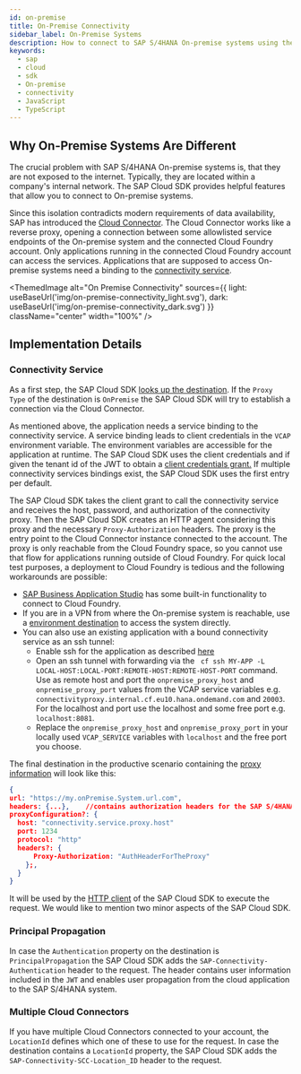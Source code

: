 ```yaml
---
id: on-premise
title: On-Premise Connectivity
sidebar_label: On-Premise Systems
description: How to connect to SAP S/4HANA On-premise systems using the SAP Cloud SDK
keywords:
  - sap
  - cloud
  - sdk
  - On-premise
  - connectivity
  - JavaScript
  - TypeScript
---
```



## Why On-Premise Systems Are Different

The crucial problem with SAP S/4HANA On-premise systems is, that they are not exposed to the internet.
Typically, they are located within a company's internal network.
The SAP Cloud SDK provides helpful features that allow you to connect to On-premise systems.

Since this isolation contradicts modern requirements of data availability, SAP has introduced the [Cloud Connector](https://help.sap.com/viewer/cca91383641e40ffbe03bdc78f00f681/Cloud/en-US/e6c7616abb5710148cfcf3e75d96d596.html?q=cloud%20connector).
The Cloud Connector works like a reverse proxy, opening a connection between some allowlisted service endpoints of the On-premise system and the connected Cloud Foundry account.
Only applications running in the connected Cloud Foundry account can access the services.
Applications that are supposed to access On-premise systems need a binding to the [connectivity service](https://www.cloudfoundry.org/the-foundry/sap-cloud-platform-service-connectivity/).

<!-- vale off -->

<ThemedImage
  alt="On Premise Connectivity"
  sources={{
    light: useBaseUrl('img/on-premise-connectivity_light.svg'),
    dark: useBaseUrl('img/on-premise-connectivity_dark.svg')
  }}
  className="center"
  width="100%"
/>

<!-- vale on -->

## Implementation Details

### Connectivity Service

As a first step, the SAP Cloud SDK [looks up the destination](./destination.mdx).
If the `Proxy Type` of the destination is `OnPremise` the SAP Cloud SDK will try to establish a connection via the Cloud Connector.

As mentioned above, the application needs a service binding to the connectivity service.
A service binding leads to client credentials in the `VCAP` environment variable.
The environment variables are accessible for the application at runtime.
The SAP Cloud SDK uses the client credentials and if given the tenant id of the JWT to obtain a [client credentials grant.](https://help.sap.com/viewer/8d8be6a74e4e49589a546c02ee193741/latest/en-US/f1eff1dd7907469491989b3a36e6a7c6.html)
If multiple connectivity services bindings exist, the SAP Cloud SDK uses the first entry per default.

The SAP Cloud SDK takes the client grant to call the connectivity service and receives the host, password, and authorization of the connectivity proxy.
Then the SAP Cloud SDK creates an HTTP agent considering this proxy and the necessary `Proxy-Authorization` headers.
The proxy is the entry point to the Cloud Connector instance connected to the account.
The proxy is only reachable from the Cloud Foundry space, so you cannot use that flow for applications running outside of Cloud Foundry.
For quick local test purposes, a deployment to Cloud Foundry is tedious and the following workarounds are possible:

- [SAP Business Application Studio](../../guides/bas-external-system.mdx) has some built-in functionality to connect to Cloud Foundry.
- If you are in a VPN from where the On-premise system is reachable, use a [environment destination](./destination.mdx) to access the system directly.
- You can also use an existing application with a bound connectivity service as an ssh tunnel:
  - Enable ssh for the application as described [here](https://docs.cloudfoundry.org/devguide/deploy-apps/ssh-apps.html)
  - Open an ssh tunnel with forwarding via the ` cf ssh MY-APP -L LOCAL-HOST:LOCAL-PORT:REMOTE-HOST:REMOTE-HOST-PORT` command.
    Use as remote host and port the `onpremise_proxy_host` and `onpremise_proxy_port` values from the VCAP service variables e.g. `connectivityproxy.internal.cf.eu10.hana.ondemand.com` and `20003`.
    For the localhost and port use the localhost and some free port e.g. `localhost:8081`.
  - Replace the `onpremise_proxy_host` and `onpremise_proxy_port` in your locally used `VCAP_SERVICE` variables with `localhost` and the free port you choose.

The final destination in the productive scenario containing the [proxy information](./proxy.mdx) will look like this:

```JSON
{
url: "https://my.onPremise.System.url.com",
headers: {...},    //contains authorization headers for the SAP S/4HANA system
proxyConfiguration?: {
  host: "connectivity.service.proxy.host"
  port: 1234
  protocol: "http"
  headers?: {
      Proxy-Authorization: "AuthHeaderForTheProxy"
    };,
  }
}
```

It will be used by the [HTTP client](generic-http-client.mdx) of the SAP Cloud SDK to execute the request.
We would like to mention two minor aspects of the SAP Cloud SDK.

### Principal Propagation

In case the `Authentication` property on the destination is `PrincipalPropagation` the SAP Cloud SDK adds the `SAP-Connectivity-Authentication` header to the request.
The header contains user information included in the `JWT` and enables user propagation from the cloud application to the SAP S/4HANA system.

### Multiple Cloud Connectors

If you have multiple Cloud Connectors connected to your account, the `LocationId` defines which one of these to use for the request.
In case the destination contains a `LocationId` property, the SAP Cloud SDK adds the `SAP-Connectivity-SCC-Location_ID` header to the request.
